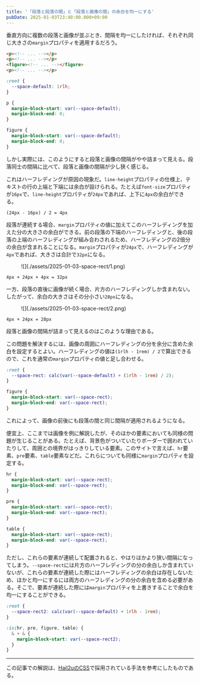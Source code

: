 ```yaml
---
title: '「段落と段落の間」と「段落と画像の間」の余白を均一にする'
pubDate: 2025-01-03T23:40:00.000+09:00
---
```



垂直方向に複数の段落と画像が並ぶとき、間隔を均一にしたければ、それぞれ同じ大きさの`margin`プロパティを適用するだろう。

```html
<p><!-- ... --></p>
<p><!-- ... --></p>
<figure><!-- ... --></figure>
<p><!-- ... --></p>
```

```css
:root {
  --space-default: 1rlh;
}

p {
  margin-block-start: var(--space-default);
  margin-block-end: 0;
}

figure {
  margin-block-start: var(--space-default);
  margin-block-end: 0;
}
```

<figure>
  <SmartIframe src="/2025-01-03-space-rect/demo.html" />
</figure>

しかし実際には、このようにすると段落と画像の間隔がやや詰まって見える。段落同士の間隔に比べて、段落と画像の間隔が少し狭く感じる。

これはハーフレディングが原因の現象だ。`line-height`プロパティの仕様上、テキストの行の上端と下端には余白が設けられる。たとえば`font-size`プロパティが`16px`で、`line-height`プロパティが`24px`であれば、上下に`4px`の余白ができる。

```
(24px - 16px) / 2 = 4px
```

段落が連続する場合、`margin`プロパティの値に加えてこのハーフレディングを加えた分の大きさの余白ができる。前の段落の下端のハーフレディングと、後の段落の上端のハーフレディングが組み合わされるため、ハーフレディングの2倍分の余白が含まれることになる。`margin`プロパティが`24px`で、ハーフレディングが`4px`であれば、大きさは合計で`32px`になる。

<figure>![](./assets/2025-01-03-space-rect/1.png)</figure>

```
4px + 24px + 4px = 32px
```

一方、段落の直後に画像が続く場合、片方のハーフレディングしか含まれない。したがって、余白の大きさはその分小さい`28px`になる。

<figure>![](./assets/2025-01-03-space-rect/2.png)</figure>

```
4px + 24px = 28px
```

段落と画像の間隔が詰まって見えるのはこのような理由である。

この問題を解決するには、画像の周囲にハーフレディングの分を余分に含めた余白を設定するとよい。ハーフレディングの値は`(1rlh - 1rem) / 2`で算出できるので、これを通常の`margin`プロパティの値と足し合わせる。

```css
:root {
  --space-rect: calc(var(--space-default) + (1rlh - 1rem) / 2);
}

figure {
  margin-block-start: var(--space-rect);
  margin-block-end: var(--space-rect);
}
```

これによって、画像の前後にも段落の間と同じ間隔が適用されるようになる。

便宜上、ここまでは画像を例に解説したが、そのほかの要素においても同様の問題が生じることがある。たとえば、背景色がついていたりボーダーで囲われていたりして、周囲との境界がはっきりしている要素。このサイトで言えば、`hr`要素、`pre`要素、`table`要素などだ。これらについても同様に`margin`プロパティを設定する。

```css
hr {
  margin-block-start: var(--space-rect);
  margin-block-end: var(--space-rect);
}

pre {
  margin-block-start: var(--space-rect);
  margin-block-end: var(--space-rect);
}

table {
  margin-block-start: var(--space-rect);
  margin-block-end: var(--space-rect);
}
```

ただし、これらの要素が連続して配置されると、やはりほかより狭い間隔になってしまう。`--space-rect`には片方のハーフレディングの分の余白しか含まれていないが、これらの要素が連続した際にはハーフレディングの余白は存在しないため、ほかと均一にするには両方のハーフレディングの分の余白を含める必要がある。そこで、要素が連続した際には`margin`プロパティを上書きすることで余白を均一にすることができる。

```css
:root {
  --space-rect2: calc(var(--space-default) + 1rlh - 1rem);
}

:is(hr, pre, figure, table) {
  & + & {
    margin-block-start: var(--space-rect2);
  }
}
```

---

この記事での解説は、[Hail2uのCSS](https://github.com/hail2u/hail2u.net/blob/v9.33.5/static/css/index.css)で採用されている手法を参考にしたものである。
